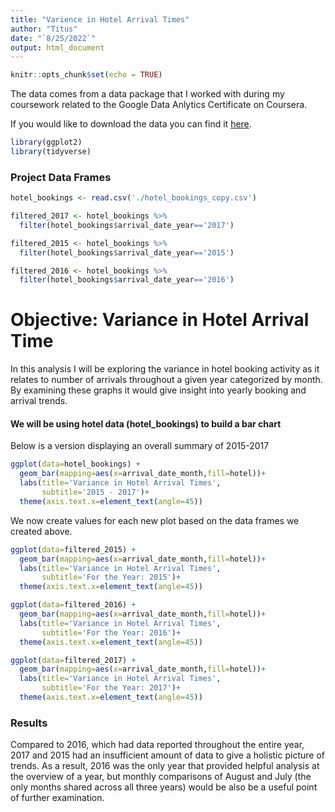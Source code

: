 ```yaml
---
title: "Varience in Hotel Arrival Times"
author: "Titus"
date: "`8/25/2022`"
output: html_document
---
```


```r
knitr::opts_chunk$set(echo = TRUE)
```

The data comes from a data package that I worked with during my coursework related to the Google Data Anlytics Certificate on Coursera.

If you would like to download the data you can find it [here](https://d18ky98rnyall9.cloudfront.net/GL0bk8O2Sja9G5PDtko2uQ_31e445d7ca64417eb45aeaa08ec90bf1_hotel_bookings.csv?Expires=1661644800&Signature=Rwm0AmhVwiAih3rGkTgoL4wL1n0KcLaeA2fQ8UlHss0MZx3uzSA2It1hqWtjcyVjmuMjeewTB3Km3Kc7LhjDRHc6DNGCZ75h-Mb44sId11Ixh4KAya65er19PvFlkcBgcgEKe0JAmo1LxX9YXwO~VK3u0M~z6ni~Cib1A02c4hg_&Key-Pair-Id=APKAJLTNE6QMUY6HBC5A).

```r
library(ggplot2)
library(tidyverse)
```

### Project Data Frames
```r
hotel_bookings <- read.csv('./hotel_bookings_copy.csv')

filtered_2017 <- hotel_bookings %>% 
  filter(hotel_bookings$arrival_date_year=='2017')

filtered_2015 <- hotel_bookings %>% 
  filter(hotel_bookings$arrival_date_year=='2015')

filtered_2016 <- hotel_bookings %>% 
  filter(hotel_bookings$arrival_date_year=='2016')
```


# **Objective: Variance in Hotel Arrival Time**
  In this analysis I will be exploring the variance in hotel booking   activity as it relates to number of arrivals throughout a given      year categorized by month. By examining these graphs it would give   insight into yearly booking and arrival trends.

#### We will be using hotel data (hotel_bookings) to build a bar chart
  Below is a version displaying an overall summary of 2015-2017
``` r
ggplot(data=hotel_bookings) +
  geom_bar(mapping=aes(x=arrival_date_month,fill=hotel))+
  labs(title='Variance in Hotel Arrival Times',
       subtitle='2015 - 2017')+
  theme(axis.text.x=element_text(angle=45)) 
```

We now create values for each new plot based on the data frames we created above.
``` r
ggplot(data=filtered_2015) +
  geom_bar(mapping=aes(x=arrival_date_month,fill=hotel))+
  labs(title='Variance in Hotel Arrival Times',
       subtitle='For the Year: 2015')+
  theme(axis.text.x=element_text(angle=45))

ggplot(data=filtered_2016) +
  geom_bar(mapping=aes(x=arrival_date_month,fill=hotel))+
  labs(title='Variance in Hotel Arrival Times',
       subtitle='For the Year: 2016')+
  theme(axis.text.x=element_text(angle=45))

ggplot(data=filtered_2017) +
  geom_bar(mapping=aes(x=arrival_date_month,fill=hotel))+
  labs(title='Variance in Hotel Arrival Times',
       subtitle='For the Year: 2017')+
  theme(axis.text.x=element_text(angle=45))
```

### Results
Compared to 2016, which had data reported throughout the entire year, 2017 and 2015  had an insufficient amount of data to give a holistic picture of trends. As a result, 2016 was the only year that provided helpful analysis at the overview of a year, but monthly comparisons of August and July (the only months shared across all three years) would be also be a useful point of further examination.


